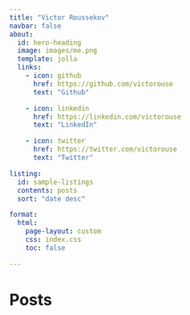 ```yaml
---
title: "Victor Roussekov"
navbar: false
about:
  id: hero-heading
  image: images/me.png
  template: jolla
  links:
    - icon: github
      href: https://github.com/victorouse
      text: "Github"

    - icon: linkedin
      href: https://linkedin.com/victorouse
      text: "LinkedIn"

    - icon: twitter
      href: https://twitter.com/victorouse
      text: "Twitter"

listing:
  id: sample-listings
  contents: posts
  sort: "date desc"

format:
  html:
    page-layout: custom
    css: index.css 
    toc: false

---
```


::: {#hero-heading}
:::

::: {#hero-samples}

# Posts

::: {#sample-listings}
:::

:::
